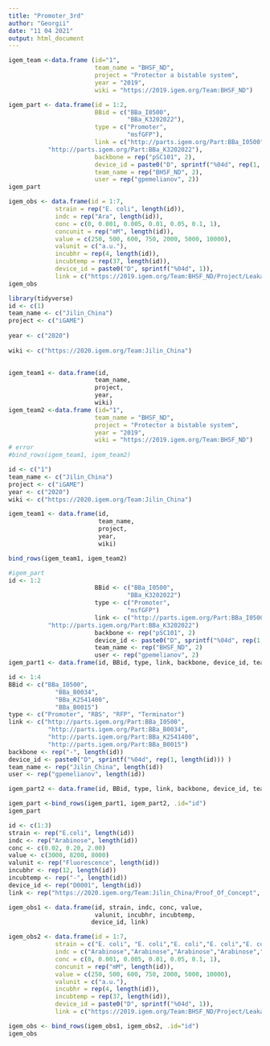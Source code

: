 ---
title: "Promoter_3rd"
author: "Georgii"
date: "11 04 2021"
output: html_document
---

```{r}
igem_team <-data.frame (id="1",
                        team_name = "BHSF_ND",
                        project = "Protector a bistable system",
                        year = "2019",
                        wiki = "https://2019.igem.org/Team:BHSF_ND")
```

```{r}
igem_part <- data.frame(id = 1:2,
                        BBid = c("BBa_I0500",
                                 "BBa_K3202022"),
                        type = c("Promoter", 
                                 "msfGFP"),
                        link = c("http://parts.igem.org/Part:BBa_I0500",
           "http://parts.igem.org/Part:BBa_K3202022"),
                        backbone = rep("pSC101", 2),
                        device_id = paste0("D", sprintf("%04d", rep(1, 2))),
                        team_name = rep("BHSF_ND", 2),
                        user = rep("gpemelianov", 2))
igem_part
```
```{r}
igem_obs <- data.frame(id = 1:7,
             strain = rep("E. coli", length(id)),
             indc = rep("Ara", length(id)),
             conc = c(0, 0.001, 0.005, 0.01, 0.05, 0.1, 1),
             concunit = rep("mM", length(id)),
             value = c(250, 500, 600, 750, 2000, 5000, 10000),
             valunit = c("a.u."),
             incubhr = rep(4, length(id)),
             incubtemp = rep(37, length(id)),
             device_id = paste0("D", sprintf("%04d", 1)),
             link = c("https://2019.igem.org/Team:BHSF_ND/Project/Leakage#ct3"))
igem_obs
```



```{r}
library(tidyverse)
id <- c(1)
team_name <- c("Jilin_China")
project <- c("iGAME")
                
year <- c("2020") 
                  
wiki <- c("https://2020.igem.org/Team:Jilin_China")
 

igem_team1 <- data.frame(id, 
                        team_name, 
                        project, 
                        year, 
                        wiki)
igem_team2 <-data.frame (id="1",
                        team_name = "BHSF_ND",
                        project = "Protector a bistable system",
                        year = "2019",
                        wiki = "https://2019.igem.org/Team:BHSF_ND")
# error
#bind_rows(igem_team1, igem_team2)

id <- c("1")
team_name <- c("Jilin_China")
project <- c("iGAME")
year <- c("2020")
wiki <- c("https://2020.igem.org/Team:Jilin_China")

igem_team1 <- data.frame(id,
                         team_name,
                         project,
                         year,
                         wiki)

bind_rows(igem_team1, igem_team2)

```
```{r}
#igem_part
id <- 1:2
                        BBid <- c("BBa_I0500",
                                 "BBa_K3202022")
                        type <- c("Promoter", 
                                 "msfGFP")
                        link <- c("http://parts.igem.org/Part:BBa_I0500",
           "http://parts.igem.org/Part:BBa_K3202022")
                        backbone <- rep("pSC101", 2)
                        device_id <- paste0("D", sprintf("%04d", rep(1, 2)))
                        team_name <- rep("BHSF_ND", 2)
                        user <- rep("gpemelianov", 2)
igem_part1 <- data.frame(id, BBid, type, link, backbone, device_id, team_name, user)

id <- 1:4
BBid <- c("BBa_I0500", 
             "BBa_B0034",
             "BBa_K2541400",
             "BBa_B0015")
type <- c("Promoter", "RBS", "RFP", "Terminator")
link <- c("http://parts.igem.org/Part:BBa_I0500",
           "http://parts.igem.org/Part:BBa_B0034",
           "http://parts.igem.org/Part:BBa_K2541400",
           "http://parts.igem.org/Part:BBa_B0015")
backbone <- rep("-", length(id))
device_id <- paste0("D", sprintf("%04d", rep(1, length(id))) )
team_name <- rep("Jilin_China", length(id))
user <- rep("gpemelianov", length(id))

igem_part2 <- data.frame(id, BBid, type, link, backbone, device_id, team_name, user)

igem_part <-bind_rows(igem_part1, igem_part2, .id="id")
igem_part
```


```{r}
id <- c(1:3)
strain <- rep("E.coli", length(id))
indc <- rep("Arabinose", length(id))
conc <- c(0.02, 0.20, 2.00)
value <- c(3000, 8200, 8000)
valunit <- rep("Fluorescence", length(id))
incubhr <- rep(12, length(id))
incubtemp <- rep("-", length(id))
device_id <- rep("D0001", length(id))
link <- rep("https://2020.igem.org/Team:Jilin_China/Proof_Of_Concept", length (id))

igem_obs1 <- data.frame(id, strain, indc, conc, value,
                        valunit, incubhr, incubtemp,
                       device_id, link)

igem_obs2 <- data.frame(id = 1:7,
             strain = c("E. coli", "E. coli","E. coli","E. coli","E. coli","E. coli","E. coli"),
             indc = c("Arabinose","Arabinose","Arabinose","Arabinose","Arabinose","Arabinose","Arabinose"),
             conc = c(0, 0.001, 0.005, 0.01, 0.05, 0.1, 1),
             concunit = rep("mM", length(id)),
             value = c(250, 500, 600, 750, 2000, 5000, 10000),
             valunit = c("a.u."),
             incubhr = rep(4, length(id)),
             incubtemp = rep(37, length(id)),
             device_id = paste0("D", sprintf("%04d", 1)),
             link = c("https://2019.igem.org/Team:BHSF_ND/Project/Leakage#ct3"))

igem_obs <- bind_rows(igem_obs1, igem_obs2, .id="id")
igem_obs
```









